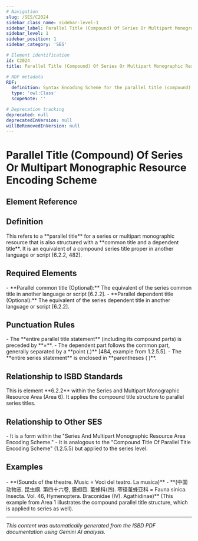 ```yaml
---
# Navigation
slug: /SES/C2024
sidebar_class_name: sidebar-level-1
sidebar_label: Parallel Title (Compound) Of Series Or Multipart Monographic Resource Encoding Scheme
sidebar_level: 1
sidebar_position: 1
sidebar_category: 'SES'

# Element identification
id: C2024
title: Parallel Title (Compound) Of Series Or Multipart Monographic Resource Encoding Scheme

# RDF metadata
RDF:
  definition: Syntax Encoding Scheme for the parallel title (compound) of a series or multipart monograph.
  type: 'owl:Class'
  scopeNote: ''

# Deprecation tracking
deprecated: null
deprecatedInVersion: null
willBeRemovedInVersion: null
---
```


# Parallel Title (Compound) Of Series Or Multipart Monographic Resource Encoding Scheme

## Element Reference
<ElementReference frontMatter={frontMatter} />

## Definition

<div className="guid">
This refers to a **parallel title** for a series or multipart monographic resource that is also structured with a **common title and a dependent title**. It is an equivalent of a compound series title proper in another language or script [6.2.2, 482].
</div>

## Required Elements

<div className="guid">
- **Parallel common title (Optional):** The equivalent of the series common title in another language or script [6.2.2].
- **Parallel dependent title (Optional):** The equivalent of the series dependent title in another language or script [6.2.2].

</div>

## Punctuation Rules

<div className="guid">
- The **entire parallel title statement** (including its compound parts) is preceded by **=**.
- The dependent part follows the common part, generally separated by a **point (.)** [484, example from 1.2.5.5].
- The **entire series statement** is enclosed in **parentheses ( )**.

</div>

## Relationship to ISBD Standards

<div className="guid">
This is element **6.2.2** within the Series and Multipart Monographic Resource Area (Area 6). It applies the compound title structure to parallel series titles.
</div>

## Relationship to Other SES

<div className="guid">
- It is a form within the "Series And Multipart Monographic Resource Area Encoding Scheme."
- It is analogous to the "Compound Title Of Parallel Title Encoding Scheme" (1.2.5.5) but applied to the series level.

</div>

## Examples

<div className="stip">
- **(Sounds of the theatre. Music = Voci del teatro. La musica)**
- **(中国动物志. 昆虫纲. 第四十六卷, 膜翅目. 茧蜂科(四). 窄径茧蜂亚科 = Fauna sinica. Insecta. Vol. 46, Hymenoptera. Braconidae (IV). Agathidinae)** (This example from Area 1 illustrates the compound parallel title structure, which is applied to series as well).

</div>

<hr />

*This content was automatically generated from the ISBD PDF documentation using Gemini AI analysis.*

